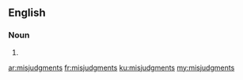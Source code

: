 ==English==

===Noun===
{{head|en}}

# {{plural of|misjudgment}}

[[ar:misjudgments]]
[[fr:misjudgments]]
[[ku:misjudgments]]
[[my:misjudgments]]